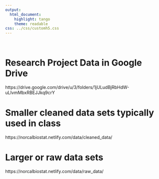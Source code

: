 ```yaml
---
output:
  html_document:
    highlight: tango
    theme: readable
css: ../css/customh5.css
---
```


<br>

# Research Project Data in Google Drive 
https://drive.google.com/drive/u/3/folders/1jULudBjRbHdW-uLIvmMbxRBEJJkq9crY

# Smaller cleaned data sets typically used in class 
https://norcalbiostat.netlify.com/data/cleaned_data/

# Larger or raw data sets 
https://norcalbiostat.netlify.com/data/raw_data/